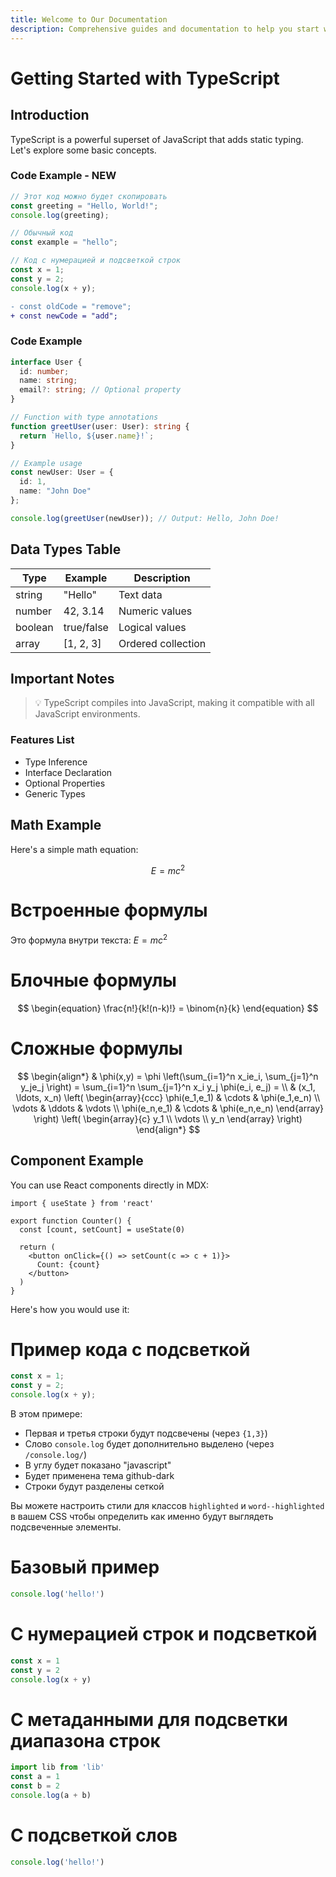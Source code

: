 ```yaml
---
title: Welcome to Our Documentation
description: Comprehensive guides and documentation to help you start working with our product
---
```


# Getting Started with TypeScript

## Introduction
TypeScript is a powerful superset of JavaScript that adds static typing. Let's explore some basic concepts.

### Code Example - NEW
```typescript title="example.ts"
// Этот код можно будет скопировать
const greeting = "Hello, World!";
console.log(greeting);
```

```typescript
// Обычный код
const example = "hello";
```

```typescript showLineNumbers {1,3-4} title="example.ts"
// Код с нумерацией и подсветкой строк
const x = 1;
const y = 2;
console.log(x + y);
```

```diff
- const oldCode = "remove";
+ const newCode = "add";
```


### Code Example

```typescript
interface User {
  id: number;
  name: string;
  email?: string; // Optional property
}

// Function with type annotations
function greetUser(user: User): string {
  return `Hello, ${user.name}!`;
}

// Example usage
const newUser: User = {
  id: 1,
  name: "John Doe"
};

console.log(greetUser(newUser)); // Output: Hello, John Doe!
```

## Data Types Table

| Type      | Example           | Description                   |
|-----------|------------------|-------------------------------|
| string    | "Hello"         | Text data                     |
| number    | 42, 3.14        | Numeric values                |
| boolean   | true/false      | Logical values                |
| array     | [1, 2, 3]       | Ordered collection            |

## Important Notes

> 💡 TypeScript compiles into JavaScript, making it compatible with all JavaScript environments.

### Features List
- Type Inference
- Interface Declaration
- Optional Properties
- Generic Types

## Math Example
Here's a simple math equation:


$$ E = mc^2 $$

# Встроенные формулы
Это формула внутри текста: $E = mc^2$

# Блочные формулы
$$
\begin{equation}
\frac{n!}{k!(n-k)!} = \binom{n}{k}
\end{equation}
$$

# Сложные формулы
$$
\begin{align*}
  & \phi(x,y) = \phi \left(\sum_{i=1}^n x_ie_i, \sum_{j=1}^n y_je_j \right)
  = \sum_{i=1}^n \sum_{j=1}^n x_i y_j \phi(e_i, e_j) = \\
  & (x_1, \ldots, x_n) \left( \begin{array}{ccc}
      \phi(e_1,e_1) & \cdots & \phi(e_1,e_n) \\
      \vdots & \ddots & \vdots \\
      \phi(e_n,e_1) & \cdots & \phi(e_n,e_n)
    \end{array} \right)
  \left( \begin{array}{c}
      y_1 \\
      \vdots \\
      y_n
    \end{array} \right)
\end{align*}
$$

## Component Example
You can use React components directly in MDX:

```tsx
import { useState } from 'react'

export function Counter() {
  const [count, setCount] = useState(0)

  return (
    <button onClick={() => setCount(c => c + 1)}>
      Count: {count}
    </button>
  )
}
```

Here's how you would use it:

<Counter />

# Пример кода с подсветкой

```javascript {1,3} /console.log/
const x = 1;
const y = 2;
console.log(x + y);
```

В этом примере:
- Первая и третья строки будут подсвечены (через `{1,3}`)
- Слово `console.log` будет дополнительно выделено (через `/console.log/`)
- В углу будет показано "javascript"
- Будет применена тема github-dark
- Строки будут разделены сеткой

Вы можете настроить стили для классов `highlighted` и `word--highlighted` в вашем CSS чтобы определить как именно будут выглядеть подсвеченные элементы.

# Базовый пример
```js
console.log('hello!')
```

# С нумерацией строк и подсветкой
```js showLineNumbers {3} title="example.js"
const x = 1
const y = 2
console.log(x + y)
```

# С метаданными для подсветки диапазона строк
```js {1,3-4}
import lib from 'lib'
const a = 1
const b = 2
console.log(a + b)
```

# С подсветкой слов
```js /hello/
console.log('hello!')
```
